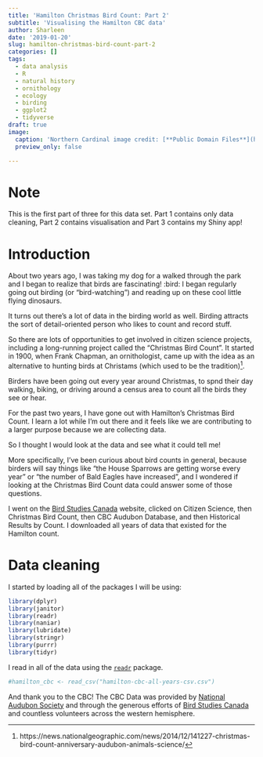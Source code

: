 ```yaml
---
title: 'Hamilton Christmas Bird Count: Part 2'
subtitle: 'Visualising the Hamilton CBC data'
author: Sharleen
date: '2019-01-20'
slug: hamilton-christmas-bird-count-part-2
categories: []
tags:
  - data analysis
  - R
  - natural history
  - ornithology
  - ecology
  - birding
  - ggplot2
  - tidyverse
draft: true
image:
  caption: 'Northern Cardinal image credit: [**Public Domain Files**](http://www.publicdomainfiles.com/show_file.php?id=13962429013391)'
  preview_only: false

---
```


# Note

This is the first part of three for this data set. Part 1 contains only data cleaning, Part 2 contains visualisation and Part 3 contains my Shiny app!

# Introduction

About two years ago, I was taking my dog for a walked through the park and I began to realize that birds are fascinating! :bird: I began regularly going out birding (or "bird-watching") and reading up on these cool little flying dinosaurs.

It turns out there's a lot of data in the birding world as well. Birding attracts the sort of detail-oriented person who likes to count and record stuff.

So there are lots of opportunities to get involved in citizen science projects, including a long-running project called the "Christmas Bird Count". It started in 1900, when Frank Chapman, an ornithologist, came up with the idea as an alternative to hunting birds at Christams (which used to be the tradition)[^1].

Birders have been going out every year around Christmas, to spnd their day walking, biking, or driving around a census area to count all the birds they see or hear.

For the past two years, I have gone out with Hamilton's Christmas Bird Count. I learn a lot while I'm out there and it feels like we are contributing to a larger purpose because we are collecting data.

So I thought I would look at the data and see what it could tell me!

More specifically, I've been curious about bird counts in general, because birders will say things like "the House Sparrows are getting worse every year" or "the number of Bald Eagles have increased", and I wondered if looking at the Christmas Bird Count data could answer some of those questions.

I went on the [Bird Studies Canada](https://www.birdscanada.org/index.jsp) website, clicked on Citizen Science, then Christmas Bird Count, then CBC Audubon Database, and then Historical Results by Count. I downloaded all years of data that existed for the Hamilton count.

[^1]: https://news.nationalgeographic.com/news/2014/12/141227-christmas-bird-count-anniversary-audubon-animals-science/

# Data cleaning

I started by loading all of the packages I will be using:

```r
library(dplyr)
library(janitor)
library(readr)
library(naniar)
library(lubridate)
library(stringr)
library(purrr)
library(tidyr)

```

I read in all of the data using the [`readr`](https://readr.tidyverse.org/) package.

```r

#hamilton_cbc <- read_csv("hamilton-cbc-all-years-csv.csv")
```



And thank you to the CBC! The CBC Data was provided by [National Audubon Society](www.christmasbirdcount.org) and through the generous efforts of [Bird Studies Canada](www.bsc-eoc.org) and countless volunteers across the western hemisphere.
